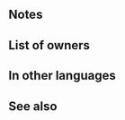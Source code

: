 {{Special
|tagid=SID_神速回避
|intID=3248
|exclusive=0
|canUseWeapon={{WeaponList|Melee}}
|canUseMove={{MoveList|Infantry}}
|cost=500
|cooldown=3
|effect=If unit's Spd ≥ foe's Spd-4 and unit's Special is ready or unit's Special triggered during combat, deals damage = 15% of unit's Spd. When Special triggers, reduces damage from foe's attack by 40%. (Special triggers only if unit's Spd ≥ foe's Spd-4.)
|required=Escutcheon
|properties=random_owner,defensive_special
}}
==Notes==
{{DamageBoost|special=0}}
{{DefensiveSkill}}
{{DamagePercentageReduction}}

==List of owners==
{{Skill Hero List}}
==In other languages==
{{OtherLanguages
|japanese=神速回避
|german=Göttliche Reflexe
|spanishEU=Reflejos divinos
|spanishLA=Reflejos divinos
|french=Réflexes divins
|italian=Riflessi divini
|chineseTW=神速迴避
|portuguese=Reflexos divinos
}}
==See also==
{{See also skills|cond=Description LIKE '%if unit_s Spd ≥ foe_s Spd-4%' OR Description LIKE '%deals damage =%of unit_s Spd%'}}
{{Specials Navbox}}
